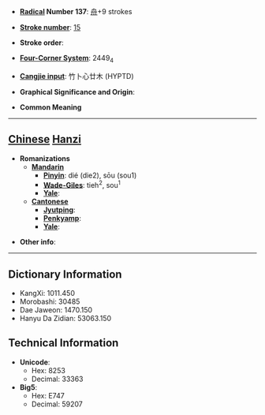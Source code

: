 * '''[[Wiktionary:Chinese radical index| Radical]] Number 137''': [[Wiktionary:Chinese radical index 舟|舟]]+9 strokes

* '''[[Wiktionary:Chinese total strokes index|Stroke number]]''': [[Wiktionary:Chinese total strokes index 15|15]]

* '''Stroke order''': 

* '''[[Wiktionary:Chinese four corner index|Four-Corner System]]''': 2449<sub>4</sub>

* '''[[Wiktionary:Chinese Cangjie index|Cangjie input]]''': 竹卜心廿木 (HYPTD)

* '''Graphical Significance and Origin''': 

* '''Common Meaning'''

----

== [[Chinese]] [[Hanzi]] ==

* '''Romanizations'''
** '''[[Mandarin]]'''
*** '''[[Pinyin]]''': dié (die2), sōu (sou1)
*** '''[[Wade-Giles]]''': tieh<sup>2</sup>, sou<sup>1</sup>
*** '''[[Yale]]''': 
** '''[[Cantonese]]'''
*** '''[[Jyutping]]''':
*** '''[[Penkyamp]]''': 
*** '''[[Yale]]''': 

* '''Other info''': 

----

== Dictionary Information ==

* KangXi: 1011.450
* Morobashi: 30485
* Dae Jaweon: 1470.150
* Hanyu Da Zidian: 53063.150

== Technical Information ==

* '''Unicode''':
** Hex: 8253
** Decimal: 33363
* '''Big5''':
** Hex: E747
** Decimal: 59207